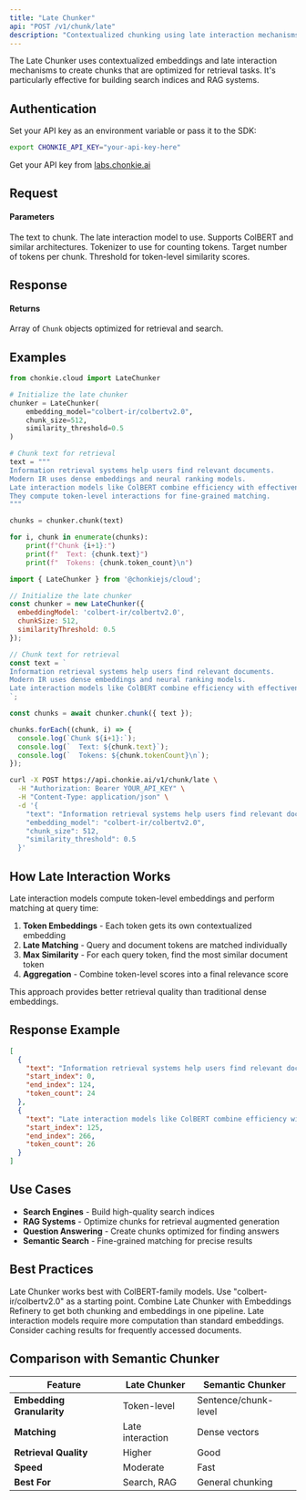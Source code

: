 ```yaml
---
title: "Late Chunker"
api: "POST /v1/chunk/late"
description: "Contextualized chunking using late interaction mechanisms"
---
```


The Late Chunker uses contextualized embeddings and late interaction mechanisms to create chunks that are optimized for retrieval tasks. It's particularly effective for building search indices and RAG systems.

## Authentication

Set your API key as an environment variable or pass it to the SDK:

```bash
export CHONKIE_API_KEY="your-api-key-here"
```

Get your API key from [labs.chonkie.ai](https://labs.chonkie.ai)

## Request

#### Parameters

<ParamField path="text" type="string | string[]" required>
  The text to chunk.
</ParamField>

<ParamField path="embedding_model" type="string" default="colbert-ir/colbertv2.0">
  The late interaction model to use. Supports ColBERT and similar architectures.
</ParamField>

<ParamField path="tokenizer" type="string" default="gpt2">
  Tokenizer to use for counting tokens.
</ParamField>

<ParamField path="chunk_size" type="integer" default="512">
  Target number of tokens per chunk.
</ParamField>

<ParamField path="similarity_threshold" type="float" default="0.5">
  Threshold for token-level similarity scores.
</ParamField>

## Response

#### Returns

Array of `Chunk` objects optimized for retrieval and search.

## Examples

<CodeGroup>

```python Python
from chonkie.cloud import LateChunker

# Initialize the late chunker
chunker = LateChunker(
    embedding_model="colbert-ir/colbertv2.0",
    chunk_size=512,
    similarity_threshold=0.5
)

# Chunk text for retrieval
text = """
Information retrieval systems help users find relevant documents.
Modern IR uses dense embeddings and neural ranking models.
Late interaction models like ColBERT combine efficiency with effectiveness.
They compute token-level interactions for fine-grained matching.
"""

chunks = chunker.chunk(text)

for i, chunk in enumerate(chunks):
    print(f"Chunk {i+1}:")
    print(f"  Text: {chunk.text}")
    print(f"  Tokens: {chunk.token_count}\n")
```

```javascript JavaScript
import { LateChunker } from '@chonkiejs/cloud';

// Initialize the late chunker
const chunker = new LateChunker({
  embeddingModel: 'colbert-ir/colbertv2.0',
  chunkSize: 512,
  similarityThreshold: 0.5
});

// Chunk text for retrieval
const text = `
Information retrieval systems help users find relevant documents.
Modern IR uses dense embeddings and neural ranking models.
Late interaction models like ColBERT combine efficiency with effectiveness.
`;

const chunks = await chunker.chunk({ text });

chunks.forEach((chunk, i) => {
  console.log(`Chunk ${i+1}:`);
  console.log(`  Text: ${chunk.text}`);
  console.log(`  Tokens: ${chunk.tokenCount}\n`);
});
```

```bash cURL
curl -X POST https://api.chonkie.ai/v1/chunk/late \
  -H "Authorization: Bearer YOUR_API_KEY" \
  -H "Content-Type: application/json" \
  -d '{
    "text": "Information retrieval systems help users find relevant documents. Modern IR uses dense embeddings and neural ranking models.",
    "embedding_model": "colbert-ir/colbertv2.0",
    "chunk_size": 512,
    "similarity_threshold": 0.5
  }'
```

</CodeGroup>

## How Late Interaction Works

Late interaction models compute token-level embeddings and perform matching at query time:

1. **Token Embeddings** - Each token gets its own contextualized embedding
2. **Late Matching** - Query and document tokens are matched individually
3. **Max Similarity** - For each query token, find the most similar document token
4. **Aggregation** - Combine token-level scores into a final relevance score

This approach provides better retrieval quality than traditional dense embeddings.

## Response Example

```json
[
  {
    "text": "Information retrieval systems help users find relevant documents. Modern IR uses dense embeddings and neural ranking models.",
    "start_index": 0,
    "end_index": 124,
    "token_count": 24
  },
  {
    "text": "Late interaction models like ColBERT combine efficiency with effectiveness. They compute token-level interactions for fine-grained matching.",
    "start_index": 125,
    "end_index": 266,
    "token_count": 26
  }
]
```

## Use Cases

- **Search Engines** - Build high-quality search indices
- **RAG Systems** - Optimize chunks for retrieval augmented generation
- **Question Answering** - Create chunks optimized for finding answers
- **Semantic Search** - Fine-grained matching for precise results

## Best Practices

<Tip>
  Late Chunker works best with ColBERT-family models. Use "colbert-ir/colbertv2.0" as a starting point.
</Tip>

<Tip>
  Combine Late Chunker with Embeddings Refinery to get both chunking and embeddings in one pipeline.
</Tip>

<Warning>
  Late interaction models require more computation than standard embeddings. Consider caching results for frequently accessed documents.
</Warning>

## Comparison with Semantic Chunker

| Feature | Late Chunker | Semantic Chunker |
|---------|--------------|------------------|
| **Embedding Granularity** | Token-level | Sentence/chunk-level |
| **Matching** | Late interaction | Dense vectors |
| **Retrieval Quality** | Higher | Good |
| **Speed** | Moderate | Fast |
| **Best For** | Search, RAG | General chunking |
